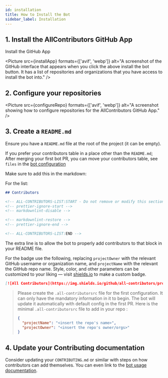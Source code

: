 ```yaml
---
id: installation
title: How to Install the Bot
sidebar_label: Installation
---
```


## 1. Install the AllContributors GitHub App

<LinkButton href="https://github.com/apps/allcontributors/installations/new">Install the GitHub App</LinkButton>

<Picture src={installApp} formats={['avif', 'webp']} alt="A screenshot of the GitHub interface that appears when you click the above install the bot button. It has a list of repositories and organizations that you have access to install the bot into." />

## 2. Configure your repositories

<Picture src={configureRepo} formats={['avif', 'webp']} alt="A screenshot showing how to configure repositories for the AllContributors GitHub App." />

## 3. Create a `README.md`

Ensure you have a `README.md` file at the root of the project (it can be empty).

If you prefer your contributors table in a place other than the `README.md`; After merging your first bot PR, you can move your contributors table,
see `files` in the [bot configuration](configuration)

Make sure to add this in the markdown:

For the list:

```markdown
## Contributors

<!-- ALL-CONTRIBUTORS-LIST:START - Do not remove or modify this section -->
<!-- prettier-ignore-start -->
<!-- markdownlint-disable -->

<!-- markdownlint-restore -->
<!-- prettier-ignore-end -->

<!-- ALL-CONTRIBUTORS-LIST:END -->
```

<Aside type="caution"> The extra line is to allow the bot to properly add contributors to that block in your README file.</Aside>

For the badge use the following, replacing `projectOwner` with the relevant GitHub username or organization name, and `projectName` with the relevant the GitHub repo name. 
Style, color, and other parameters can be customized to your liking — visit [shields.io](https://shields.io/) to make a custom badge.


```markdown
[![All Contributors](https://img.shields.io/github/all-contributors/projectOwner/projectName?color=ee8449&style=flat-square)](#contributors)
```

> Please create the `.all-contributorsrc` file for the first configuration. It can only have the mandatory information in it to begin. The bot will update it automatically with default config in the first PR.
> Here is the minimal `.all-contributorsrc` file to add in your repo :
>
> ```json
> {
>   "projectName": "<insert the repo's name>",
>   "projectOwner": "<insert the repo's owner/orgs>"
> }
> ```
>

## 4. Update your Contributing documentation

Consider updating your `CONTRIBUTING.md` or similar with steps on how contributors can add themselves. You can even link to the [bot usage documentation](usage).
